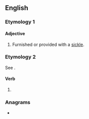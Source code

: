 ==English==

===Etymology 1===
{{suffix|sickle|ed|gloss1=farm implement|lang=en}}

====Adjective====
{{en-adj|-}}

# Furnished or provided with a [[sickle]].

===Etymology 2===
See {{m|en|sickle|pos=verb}}.

====Verb====
{{head|en|past participle}}

# {{past participle of|sickle|lang=en|nocat=1}}

===Anagrams===
* {{anagrams|en|a=cdeikls|slicked}}